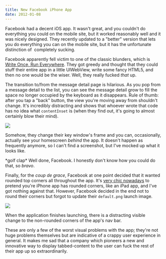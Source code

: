 ```yaml
---
title: New Facebook iPhone App
date: 2012-01-08
---
```



Facebook had a decent iOS app. It wasn't great, and you couldn't do everything you could on the mobile site, but it worked reasonably well and it was nicely designed. They recently updated to a "better" version that lets you do everything you can on the mobile site, but it has the unfortunate distinction of &nbsp;completely sucking.&nbsp;

Facebook apparently fell victim to one of the classic blunders, which is [Write Once, Run Everywhere](http://www.readwriteweb.com/mobile/2011/09/how-facebook-mobile-was-design.php). They got greedy and thought that they could stuff their entire app in a little UIWebView, write some fancy HTML5, and then no one would be the wiser. Well, they really fucked _that_ up.

The transition to/from the message detail page is hilarious. As you pop from a message detail to the list, you can see the message detail grow to fill the space no longer occupied by the keyboard as it disappears. Rule of thumb: after you tap a "back" button, the view you're moving away from shouldn't change. It's incredibly distracting and shows that whoever wrote that code has no idea what `contentInset` is (when they find out, it's going to almost certainly blow their mind).

 ![](./A5B8084091084EC29F08A81BF04DEC3E.png)

Somehow, they change their key window's frame and you can, occasionally, actually see your homescreen _behind_ the app. It doesn't happen as frequently anymore, so I can't find a screenshot, but I've mocked up what it looks like.

\*golf clap\* Well done, Facebook. I honestly don't know how you could do that, so _bravo_.

Finally, for the _coup de grace_, Facebook at one point decided that it wanted rounded top corners all throughout the app. It's [very chic nowadays](http://stackoverflow.com/questions/8735969/applying-rounded-corners-for-the-whole-application) to pretend you're iPhone app has rounded corners, like an iPad app, and I've got nothing against that. However, Facebook decided in the end not to round their corners but forgot to update their `default.png` launch image.

 ![](./33B761481E564800B002935B5E4F3021.png)

When the application finishes launching, there is a distracting visible change to the non-rounded corners of the app's nav bar.

These are only a few of the worst visual problems with the app; they're not huge problems themselves but are indicative of a crappy user experience in general. It makes me sad that a company which pioneers a new and innovative way to display tabbed-content to the user can fuck the rest of their app up so extraordinarily.


  